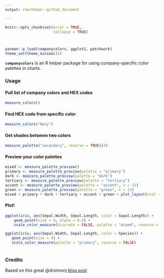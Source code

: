 ```yaml
---
output: rmarkdown::github_document

---
```


```r
knitr::opts_chunk$set(error = TRUE,
                      collapse = TRUE)



pacman::p_load(companycolors, ggplot2, patchwork)
theme_set(theme_minimal())
```


**`companycolors`** is an R helper package for using company-specific color palettes in charts.

### Usage

#### Pull list of company colors and HEX codes

```r
measure_colors()
```

#### Find HEX code from specific color
```r
measure_colors("Navy")
```

#### Get shades between two colors
```r
measure_palette("secondary", reverse = TRUE)(4)
```


#### Preview your color palettes
```r
mixed <- measure_palette_preview()
primary <- measure_palette_preview(palette = "primary")
dark <- measure_palette_preview(palette = "dark")
tertiary <- measure_palette_preview(palette = "tertiary")
accent <- measure_palette_preview(palette = "accent", n = 15)
green <- measure_palette_preview(palette = "green", n = 15)
mixed + primary + dark + tertiary + accent + green + plot_layout(ncol = 2)
```





#### Plot!

```r
ggplot(iris, aes(Sepal.Width, Sepal.Length, color = Sepal.Length)) +
    geom_point(size = 4, alpha = 0.6) +
    scale_color_measure(discrete = FALSE, palette = "mixed", reverse = TRUE)
```


```r
ggplot(iris, aes(Sepal.Width, Sepal.Length, color = Species)) +
   geom_point(size = 4) +
   scale_color_measure(palette = "primary", reverse = FALSE)
 
```




### Credits
Based on this great @drsimonj [blog post](https://drsimonj.svbtle.com/creating-corporate-colour-palettes-for-ggplot2)


